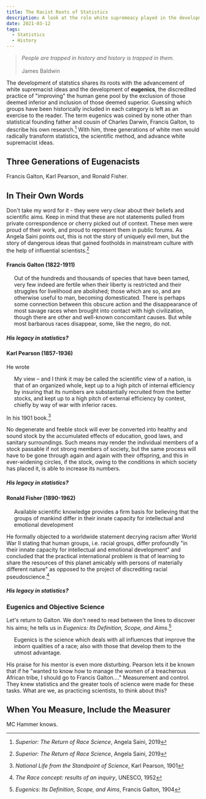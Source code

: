 ```yaml
---
title: The Racist Roots of Statistics
description: A look at the role white supremeacy played in the development of the field of statistics
date: 2021-03-12
tags:
  - Statistics
  - History
---
```


> *People are trapped in history and history is trapped in them.*<br /><br />James Baldwin<!--, "Stranger in the Village"-->

The development of statstics shares its roots with the advancement of white supremacist ideas and
the development of **eugenics**, the discredited practice of "improving" the human gene pool by the 
exclusion of those deemed inferior and inclusion of those deemed superior. Guessing which groups 
have been historically included in each category is left as an exercise to the reader. The term eugenics 
was coined by none other than statistical founding father and cousin of Charles Darwin, Francis Galton, 
to describe his own research.[^1] With him, three generations of white men would radically transform
statistics, the scientific method, and advance white supremacist ideas.

## Three Generations of Eugenacists

Francis Galton, Karl Pearson, and Ronald Fisher.




## In Their Own Words

Don't take my word for it - they were very clear about their beliefs and scientific aims. Keep in mind that 
these are not statements pulled from private correspondence or cherry picked out of context. These men were 
proud of their work, and proud to represent them in public forums. As Angela Saini points out, this is not 
the story of uniquely evil men, but the story of dangerous ideas that gained footholds in mainstream culture 
with the help of influential scientists.[^1]

#### Francis Galton (1822-1911)

<span style="padding-left: 20px; display:block">
Out of the hundreds and thousands of species that have been tamed, very few indeed are fertile when their liberty is restricted and their 
struggles for livelihood are abolished; those which are so, and are otherwise useful to man, becoming domesticated. There is perhaps some 
connection between this obscure action and the disappearance of most savage races when brought into contact with high civilization, though 
there are other and well-known concomitant causes. But while most barbarous races disappear, some, like the negro, do not.
</span>


##### His legacy in statistics?

#### Karl Pearson (1857-1936)

He wrote

<span style="padding-left: 20px; display:block">
My view – and I think it may be called the scientific view of a nation, is that of an organized whole, kept up to a high pitch of internal 
efficiency by insuring that its numbers are substantially recruited from the better stocks, and kept up to a high pitch of external efficiency 
by contest, chiefly by way of war with inferior races.
</span>

In his 1901 book.[^3]

No degenerate and feeble stock will ever be converted into healthy and sound stock by the accumulated effects of education, good laws, and sanitary surroundings. Such means may render the individual members of a stock passable if not strong members of society, but the same process will have to be gone through again and again with their offspring, and this in ever-widening circles, if the stock, owing to the conditions in which society has placed it, is able to increase its numbers.


##### His legacy in statistics?

#### Ronald Fisher (1890-1962)

<span style="padding-left: 20px; display:block">
Available scientific knowledge provides a firm basis for believing that the groups of mankind differ in their innate 
capacity for intellectual and emotional development
</span>


He formally objected to a worldwide statement decrying racism after World War II stating that human groups, i.e. racial groups, differ profoundly
"in their innate capacity for intellectual and emotional development" and concluded that the practical international problem is that of learning 
to share the resources of this planet amicably with persons of materially different nature" as opposed to the project of discrediting racial 
pseudoscience.[^4]

##### His legacy in statistics?


### Eugenics and Objective Science

Let's return to Galton. We don't need to read between the lines to discover his aims; he tells us in *Eugenics: Its Definition, Scope, and Aims*.[^2]

<span style="padding-left: 20px; display:block">
Eugenics is the science which deals with all influences that improve the inborn qualities of a race; also with those that develop them to 
the utmost advantage. 
</span>

His praise for his mentor is even more disturbing. Pearson lets it be known that if he "wanted to know how to manage the women of a 
treacherous African tribe, I should go to Francis Galton...." Measurement and control. They knew statistics and the greater tools of science 
were made for these tasks. What are we, as practicing scientists, to think about this?


## When You Measure, Include the Measurer

MC Hammer knows.









[^1]: *Superior: The Return of Race Science*, Angela Saini, 2019
[^2]: *Eugenics: Its Definition, Scope, and Aims*, Francis Galton, 1904
[^3]: *National Life from the Standpoint of Science*, Karl Pearson, 1901
[^4]: *The Race concept: results of an inquiry*, UNESCO, 1952